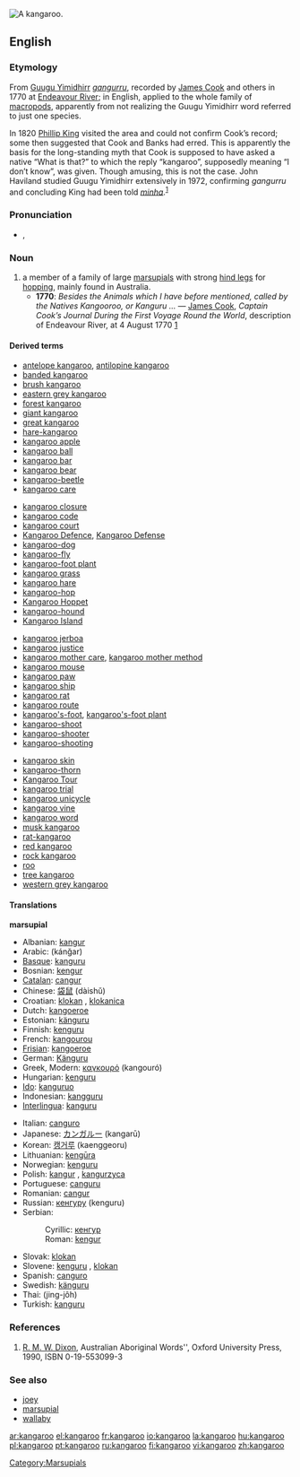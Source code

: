 [[Image:Kangaroo 1 by GcJ.jpg|thumb|right|A kangaroo.]]
{{wikipedia}}
==English==

===Etymology===
From [[Guugu Yimidhirr]] ''[[gangurru]]'', recorded by [[w:James Cook|James Cook]] and others in 1770 at [[w:Endeavour River|Endeavour River]]; in English, applied to the whole family of [[macropod]]s, apparently from not realizing the Guugu Yimidhirr word referred to just one species.<!--not etymological info: (And the pronunciation anglicized.)-->

In 1820 [[w:Phillip King|Phillip King]] visited the area and could not confirm Cook’s record; some then suggested that Cook and Banks had erred. This is apparently the basis for the long-standing myth that Cook is supposed to have asked a native “What is that?” to which the reply “kangaroo”, supposedly meaning “I don’t know”, was given. Though amusing, this is not the case. John Haviland studied Guugu Yimidhirr extensively in 1972, confirming ''gangurru'' and concluding King had been told ''[[minha]]''.<sup>[[#References|1]]</sup>

===Pronunciation===
*{{IPA|/ˌkæŋgəˈru/}}, {{SAMPA|/%k{Ng@"ru/}}

===Noun===
{{en-noun}}

# a member of a family of large [[marsupial]]s with strong [[hind leg]]s for [[hop]]ping, mainly found in Australia.
#*'''1770''': ''Besides the Animals which I have before mentioned, called by the Natives Kangooroo, or Kanguru ...'' &mdash; [[w:James Cook|James Cook]], ''Captain Cook’s Journal During the First Voyage Round the World'', description of Endeavour River, at 4 August 1770 [http://www.gutenberg.org/etext/8106]
<!--this is a picture of wallabies! [[Image:Kanguru.jpg|thumb|center|500 px|Kangaroos]]-->

====Derived terms====
{{top4}}
*[[antelope kangaroo]], [[antilopine kangaroo]]
*[[banded kangaroo]]
*[[brush kangaroo]]
*[[eastern grey kangaroo]]
*[[forest kangaroo]]
*[[giant kangaroo]]
*[[great kangaroo]]
*[[hare-kangaroo]]
*[[kangaroo apple]]
*[[kangaroo ball]]
*[[kangaroo bar]]
*[[kangaroo bear]]
*[[kangaroo-beetle]]
*[[kangaroo care]]
{{mid4}}
*[[kangaroo closure]]
*[[kangaroo code]]
*[[kangaroo court]]
*[[Kangaroo Defence]], [[Kangaroo Defense]]
*[[kangaroo-dog]]
*[[kangaroo-fly]]
*[[kangaroo-foot plant]]
*[[kangaroo grass]]
*[[kangaroo hare]]
*[[kangaroo-hop]]<!--verb-->
*[[w:Kangaroo Hoppet|Kangaroo Hoppet]]
*[[kangaroo-hound]]
*[[w:Kangaroo Island|Kangaroo Island]]
{{mid4}}
*[[kangaroo jerboa]]
*[[kangaroo justice]]
*[[kangaroo mother care]], [[kangaroo mother method]]
*[[kangaroo mouse]]
*[[kangaroo paw]]
*[[kangaroo ship]]
*[[kangaroo rat]]
*[[kangaroo route]]
*[[kangaroo's-foot]], [[kangaroo's-foot plant]]
*[[kangaroo-shoot]]
*[[kangaroo-shooter]]
*[[kangaroo-shooting]]
{{mid4}}
*[[kangaroo skin]]
*[[kangaroo-thorn]]
*[[Kangaroo Tour]]
*[[kangaroo trial]]
*[[kangaroo unicycle]]
*[[kangaroo vine]]
*[[kangaroo word]]
*[[musk kangaroo]]
*[[rat-kangaroo]]
*[[red kangaroo]]
*[[rock kangaroo]]
*[[roo]]<!--terms derived from "roo" are to be given on the page for "roo"-->
*[[tree kangaroo]]
*[[western grey kangaroo]]
{{bottom}}

====Translations====
'''marsupial'''
{{top}}
*Albanian: [[kangur]] {{g|Albanian}}
*Arabic: {{ARchar|[[كنغر]]}} (kánğar) {{m}}
*[[Basque]]: [[kanguru]]
*Bosnian: [[kengur]] {{m}}
*[[Catalan]]: [[cangur]] {{m}}
*Chinese: [[袋鼠]] (dàishǔ)
*Croatian: [[klokan]] {{m}}, [[klokanica]] {{f}}
*Dutch: [[kangoeroe]] {{m}}
*Estonian: [[känguru]]
*Finnish: [[kenguru]]
*French: [[kangourou]] {{m}}
*[[Frisian]]: [[kangoeroe]] {{m}}
*German: [[Känguru]] {{n}}
*Greek, Modern: [[καγκουρό]] (kangouró) {{n}}
*Hungarian: [[kenguru]]
*[[Ido]]: [[kanguruo]]
*Indonesian: [[kangguru]]
*[[Interlingua]]: [[kanguru]]
{{mid}}
*Italian: [[canguro]] {{m}}
*Japanese: [[カンガルー]] (kangarū)
*Korean: [[캥거루]] (kaenggeoru)
*Lithuanian: [[kengūra]] {{f}}
*Norwegian: [[kenguru]] {{m}}
*Polish: [[kangur]] {{m}}, [[kangurzyca]] {{f}}
*Portuguese: [[canguru]] {{m}}
*Romanian: [[cangur]] {{g|Romanian}}
*Russian: [[кенгуру]] (kenguru) {{m}}
*Serbian:
*:Cyrillic: [[кенгур]] {{m}}
*:Roman: [[kengur]] {{m}}
*Slovak: [[klokan]] {{m}}
*Slovene: [[kenguru]] {{m}}, [[klokan]] {{m}}
*Spanish: [[canguro]] {{m}}
*Swedish: [[känguru]] {{c}}
*Thai: {{THchar|[[จิงโจ้]]}} (jing-jôh)
*Turkish: [[kanguru]]
{{bottom}}

===References===
#[[w:R. M. W. Dixon|R. M. W. Dixon]], Australian Aboriginal Words'', Oxford University Press, 1990, ISBN 0-19-553099-3

===See also===
*[[joey]]
*[[marsupial]]
*[[wallaby]]

[[Category:Marsupials]]

[[ar:kangaroo]]
[[el:kangaroo]]
[[fr:kangaroo]]
[[io:kangaroo]]
[[la:kangaroo]]
[[hu:kangaroo]]
[[pl:kangaroo]]
[[pt:kangaroo]]
[[ru:kangaroo]]
[[fi:kangaroo]]
[[vi:kangaroo]]
[[zh:kangaroo]]